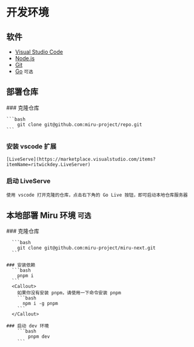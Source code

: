 # 开发环境

## 软件

- [Visual Studio Code](https://code.visualstudio.com/)
- [Node.js](https://nodejs.org/en/)
- [Git](https://git-scm.com/)
- [Go](https://golang.org/) `可选`


## 部署仓库

<Steps>
  ### 克隆仓库 
  
    ```bash
        git clone git@github.com:miru-project/repo.git 
    ```
  ### 安装 vscode 扩展
    [LiveServe](https://marketplace.visualstudio.com/items?itemName=ritwickdey.LiveServer)

### 启动 LiveServe

    使用 vscode 打开克隆的仓库，点击右下角的 Go Live 按钮，即可启动本地仓库服务器

</Steps>

## 本地部署 Miru 环境 `可选`

<Steps>
    ### 克隆仓库

      ```bash
        git clone git@github.com:miru-project/miru-next.git
      ```

    ### 安装依赖
      ```bash
        pnpm i
      ```
      <Callout>
        如果你没有安装 pnpm，请使用一下命令安装 pnpm
        ```bash
          npm i -g pnpm
        ```
      </Callout>

    ### 启动 dev 环境
        ```bash
            pnpm dev
        ```

</Steps>
